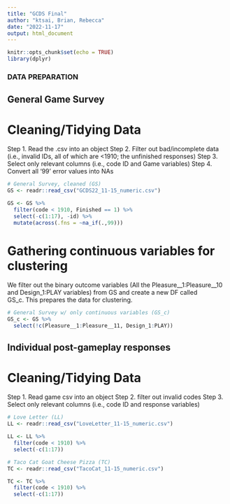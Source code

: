 ```yaml
---
title: "GCDS Final"
author: "ktsai, Brian, Rebecca"
date: "2022-11-17"
output: html_document
---
```


```r
knitr::opts_chunk$set(echo = TRUE)
library(dplyr)
```

### DATA PREPARATION

## General Game Survey

# Cleaning/Tidying Data

Step 1. Read the .csv into an object
Step 2. Filter out bad/incomplete data (i.e., invalid IDs, all of which are <1910; the unfinished responses)
Step 3. Select only relevant columns (i.e., code ID and Game variables)
Step 4. Convert all '99' error values into NAs

```r
# General Survey, cleaned (GS)
GS <- readr::read_csv("GCDS22_11-15_numeric.csv")

GS <- GS %>% 
  filter(code < 1910, Finished == 1) %>%
  select(-c(1:17), -id) %>%
  mutate(across(.fns = ~na_if(.,99)))

```

# Gathering continuous variables for clustering

We filter out the binary outcome variables (All the Pleasure__1:Pleasure__10 and Design_1:PLAY variables) from GS and create a new DF called GS_c. This prepares the data for clustering.

```r
# General Survey w/ only continuous variables (GS_c)
GS_c <- GS %>% 
  select(!c(Pleasure__1:Pleasure__11, Design_1:PLAY)) 

```


## Individual post-gameplay responses

# Cleaning/Tidying Data

Step 1. Read game csv into an object
Step 2. filter out invalid codes
Step 3. Select only relevant columns (i.e., code ID and response variables)

```r
# Love Letter (LL)
LL <- readr::read_csv("LoveLetter_11-15_numeric.csv")

LL <- LL %>%
  filter(code < 1910) %>% 
  select(-c(1:17))

# Taco Cat Goat Cheese Pizza (TC)
TC <- readr::read_csv("TacoCat_11-15_numeric.csv")

TC <- TC %>%
  filter(code < 1910) %>% 
  select(-c(1:17))

```


